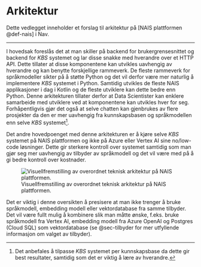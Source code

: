 # Arkitektur

Dette vedlegget inneholder et forslag til arkitektur på [NAIS plattformen
@def-nais] i Nav.

---

I hovedsak foreslås det at man skiller på backend for brukergrensesnittet og
backend for _KBS_ systemet og lar disse snakke med hverandre over et HTTP API.
Dette tillater at disse komponentene kan utvikles uavhengig av hverandre og kan
benytte forskjellige rammeverk. De fleste rammeverk for språkmodeller sikter på
å støtte Python og det vil derfor være mer naturlig å implementere _KBS_
systemet i Python. Samtidig utvikles de fleste NAIS applikasjoner i dag i Kotlin
og de fleste utviklere kan dette bedre enn Python. Denne arkitekturen tillater
derfor at Data Scientister kan enklere samarbeide med utviklere ved at
komponentene kan utvikles hver for seg. Forhåpentligvis gjør det også at selve
chatten kan gjenbrukes av flere prosjekter da den er mer uavhengig fra
kunnskapsbasen og språkmodellen enn selve _KBS_ systemet[^1].

Det andre hovedpoenget med denne arkitekturen er å kjøre selve _KBS_ systemet på
NAIS plattformen og ikke på Azure eller Vertex AI sine no/low-code løsninger.
Dette gir sterkere kontroll over systemet samtidig som man gjør seg mer
uavhengig av tilbyder av språkmodell og det vil være med på å gi bedre kontroll
over kostnader.

![Visuellfremstilling av overordnet teknisk arkitektur på NAIS
plattformen.](../assets/images/nais_arkitektur.png){#fig-nais-arkitektur}

Det er viktig i denne oversikten å presisere at man ikke trenger å bruke
språkmodell, embedding modell eller vektordatabase fra samme tilbyder. Det vil
være fullt mulig å kombinere slik man måtte ønske, f.eks. bruke språkmodell fra
Vertex AI, embedding modell fra Azure OpenAI og Postgres (Cloud SQL) som
vektordatabase (se @sec-tilbyder for mer utfyllende informasjon om valget av
tilbyder).

[^1]: Det anbefales å tilpasse _KBS_ systemet per kunnskapsbase da dette gir
best resultater, samtidig som det er viktig å lære av hverandre.
